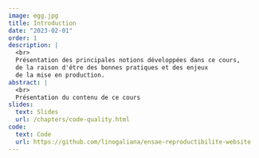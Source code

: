 ```yaml
---
image: egg.jpg
title: Introduction
date: "2023-02-01"
order: 1
description: |
  <br>
  Présentation des principales notions développées dans ce cours,
  de la raison d'être des bonnes pratiques et des enjeux
  de la mise en production.
abstract: |
  <br>
  Présentation du contenu de ce cours
slides:
  text: Slides
  url: /chapters/code-quality.html
code:
  text: Code 
  url: https://github.com/linogaliana/ensae-reproductibilite-website
---
```

